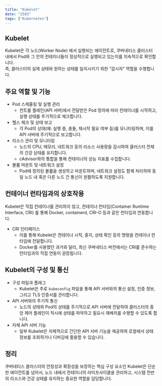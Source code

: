 ```yaml
---
title: "Kubelet"
date: "2503"
tags: ["Kubernetes"]
---
```


## Kubelet

Kubelet은 각 노드(Worker Node) 에서 실행되는 에이전트로, 쿠버네티스 클러스터 내에서 Pod와 그 안의 컨테이너들이 정상적으로 실행되고 있는지를 지속적으로 확인합니다.  
즉, 클러스터의 실제 상태와 원하는 상태를 일치시키기 위한 “감시자” 역할을 수행합니다.

## 주요 역할 및 기능

- Pod 스케줄링 및 실행 관리
  - 컨트롤 플레인(API 서버)에서 전달받은 Pod 정의에 따라 컨테이너를 시작하고, 실행 상태를 주기적으로 체크합니다.
- 헬스 체크 및 상태 보고
  - 각 Pod의 상태(예: 실행 중, 충돌, 재시작 필요 여부 등)를 모니터링하며, 이를 API 서버에 주기적으로 보고합니다.
- 리소스 관리 및 모니터링
  - 노드의 CPU, 메모리, 네트워크 등의 리소스 사용량을 감시하여 클러스터 전체의 건강 상태를 유지합니다.
  - cAdvisor와의 통합을 통해 컨테이너의 성능 지표를 수집합니다.
- 볼륨 마운트 및 네트워크 설정
  - Pod에 정의된 볼륨을 생성하고 마운트하며, 네트워크 설정도 함께 처리하여 동일 노드 내 혹은 다른 노드 간 통신이 원활하도록 지원합니다.

## 컨테이너 런타임과의 상호작용

Kubelet은 직접 컨테이너를 관리하지 않고, 컨테이너 런타임(Container Runtime Interface, CRI) 를 통해 Docker, containerd, CRI-O 등과 같은 런타임과 연동합니다.

- CRI 인터페이스
  - 이를 통해 Kubelet은 컨테이너 시작, 중지, 상태 확인 등의 명령을 컨테이너 런타임에 전달합니다.
  - Docker를 사용했던 과거와 달리, 최신 쿠버네티스 버전에서는 CRI를 준수하는 런타임과의 직접 연동이 권장됩니다.

## Kubelet의 구성 및 통신

- 구성 파일과 플래그
  - Kubelet은 주로 `kubeconfig` 파일을 통해 API 서버와의 통신 설정, 인증 정보, 그리고 TLS 인증서를 관리합니다.
- API 서버와의 주기적 통신
  - 노드의 상태와 Pod의 상태를 주기적으로 API 서버에 전달하여 클러스터의 중앙 제어 플레인이 적시에 상태를 파악하고 필요시 재배치를 수행할 수 있도록 합니다.
- 자체 API 서버 기능
  - 일부 Kubelet은 자체적으로 간단한 API 서버 기능을 제공하여 로컬에서 상태 정보를 조회하거나 디버깅에 활용할 수 있습니다.

## 정리

쿠버네티스 클러스터의 안정성과 확장성을 보장하는 핵심 구성 요소인 Kubelet은 단순한 에이전트를 넘어서, 노드 내에서 컨테이너의 라이프사이클을 관리하고, 시스템 전반의 리소스와 건강 상태를 유지하는 중요한 역할을 담당합니다.
